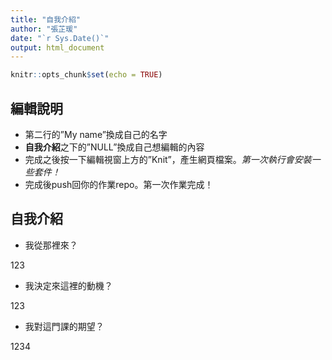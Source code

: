 ```yaml
---
title: "自我介紹"
author: "張芷瑗"
date: "`r Sys.Date()`"
output: html_document
---
```


```r
knitr::opts_chunk$set(echo = TRUE)
```

## 編輯說明

- 第二行的"My name"換成自己的名字
- **自我介紹**之下的"NULL"換成自己想編輯的內容
- 完成之後按一下編輯視窗上方的"Knit"，產生網頁檔案。*第一次執行會安裝一些套件！*
- 完成後push回你的作業repo。第一次作業完成！

## 自我介紹

- 我從那裡來？ 

123

- 我決定來這裡的動機？

123

- 我對這門課的期望？

1234

